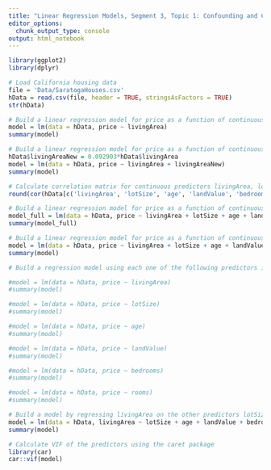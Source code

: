 ```yaml
---
title: "Linear Regression Models, Segment 3, Topic 1: Confounding and Collinearity: Correlation Matrix & Variance Inflation Factor (VIF)"
editor_options:
  chunk_output_type: console
output: html_notebook
---
```


```r
library(ggplot2)
library(dplyr)
```

```r
# Load California housing data
file = 'Data/SaratogaHouses.csv'
hData = read.csv(file, header = TRUE, stringsAsFactors = TRUE)
str(hData)
```

```r
# Build a linear regression model for price as a function of continuous predictor livingArea (in square feet)
model = lm(data = hData, price ~ livingArea)
summary(model)
```

```r
# Build a linear regression model for price as a function of continuous predictors livingArea (in square feet) and livingAreaNew (in square metre)
hData$livingAreaNew = 0.092903*hData$livingArea
model = lm(data = hData, price ~ livingArea + livingAreaNew)
summary(model)
```

```r
# Calculate correlation matrix for continuous predictors livingArea, lotSize, age, landValue, bedrooms, rooms  
round(cor(hData[c('livingArea', 'lotSize', 'age', 'landValue', 'bedrooms', 'rooms')]), 2)
```

```r
# Build a linear regression model for price as a function of continuous predictors livingArea, lotSize, age, landValue, bedrooms, rooms 
model_full = lm(data = hData, price ~ livingArea + lotSize + age + landValue + bedrooms + rooms)
summary(model_full)
```

```r
# Build a linear regression model for price as a function of continuous predictors livingArea, lotSize, age, landValue, bedrooms (rooms, highly correlated with livingArea, is not included) 
model = lm(data = hData, price ~ livingArea + lotSize + age + landValue + bedrooms)
summary(model)
```

```r
# Build a regression model using each one of the following predictors individually: livingArea, lotSize, age, landValue, bedrooms, rooms

#model = lm(data = hData, price ~ livingArea)
#summary(model)

#model = lm(data = hData, price ~ lotSize)
#summary(model)

#model = lm(data = hData, price ~ age)
#summary(model)

#model = lm(data = hData, price ~ landValue)
#summary(model)

#model = lm(data = hData, price ~ bedrooms)
#summary(model)

#model = lm(data = hData, price ~ rooms)
#summary(model)
```

```r
# Build a model by regressing livingArea on the other predictors lotSize, age, landValue, bedrooms, and rooms
model = lm(data = hData, livingArea ~ lotSize + age + landValue + bedrooms + rooms)
summary(model)
```

```r
# Calculate VIF of the predictors using the caret package
library(car)
car::vif(model)
```

